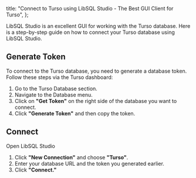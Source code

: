 
  title: "Connect to Turso using LibSQL Studio - The Best GUI Client for Turso",
};

<DocContent title="Connect to Turso" group="Connecting">

LibSQL Studio is an excellent GUI for working with the Turso database. Here is
a step-by-step guide on how to connect your Turso database using LibSQL
Studio.

## Generate Token

To connect to the Turso database, you need to generate a database token. Follow these steps via the Turso dashboard:

1. Go to the Turso Database section.
2. Navigate to the Database menu.
3. Click on **"Get Token"** on the right side of the database you want to connect.
4. Click **"Generate Token"** and then copy the token.

## Connect

Open LibSQL Studio

1. Click **"New Connection"** and choose **"Turso"**.
2. Enter your database URL and the token you generated earlier.
3. Click **"Connect."**

</DocContent>
